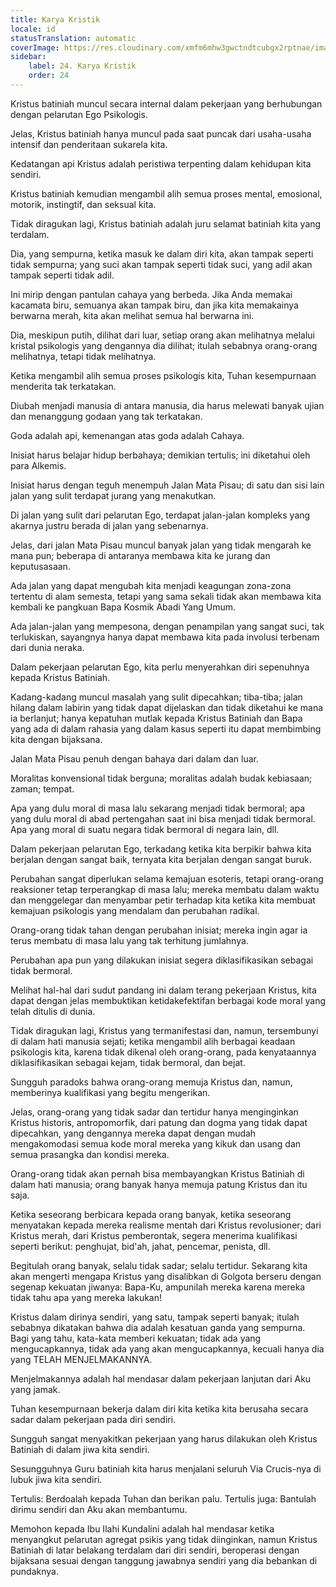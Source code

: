 ```yaml
---
title: Karya Kristik
locale: id
statusTranslation: automatic
coverImage: https://res.cloudinary.com/xmfm6mhw3gwctndtcubgx2rptnae/image/upload/v1741354419/small_cover_la_gran_rebelion_28716e29d2.webp
sidebar:
    label: 24. Karya Kristik
    order: 24
---
```

Kristus batiniah muncul secara internal dalam pekerjaan yang berhubungan dengan pelarutan Ego Psikologis.

Jelas, Kristus batiniah hanya muncul pada saat puncak dari usaha-usaha intensif dan penderitaan sukarela kita.

Kedatangan api Kristus adalah peristiwa terpenting dalam kehidupan kita sendiri.

Kristus batiniah kemudian mengambil alih semua proses mental, emosional, motorik, instingtif, dan seksual kita.

Tidak diragukan lagi, Kristus batiniah adalah juru selamat batiniah kita yang terdalam.

Dia, yang sempurna, ketika masuk ke dalam diri kita, akan tampak seperti tidak sempurna; yang suci akan tampak seperti tidak suci, yang adil akan tampak seperti tidak adil.

Ini mirip dengan pantulan cahaya yang berbeda. Jika Anda memakai kacamata biru, semuanya akan tampak biru, dan jika kita memakainya berwarna merah, kita akan melihat semua hal berwarna ini.

Dia, meskipun putih, dilihat dari luar, setiap orang akan melihatnya melalui kristal psikologis yang dengannya dia dilihat; itulah sebabnya orang-orang melihatnya, tetapi tidak melihatnya.

Ketika mengambil alih semua proses psikologis kita, Tuhan kesempurnaan menderita tak terkatakan.

Diubah menjadi manusia di antara manusia, dia harus melewati banyak ujian dan menanggung godaan yang tak terkatakan.

Goda adalah api, kemenangan atas goda adalah Cahaya.

Inisiat harus belajar hidup berbahaya; demikian tertulis; ini diketahui oleh para Alkemis.

Inisiat harus dengan teguh menempuh Jalan Mata Pisau; di satu dan sisi lain jalan yang sulit terdapat jurang yang menakutkan.

Di jalan yang sulit dari pelarutan Ego, terdapat jalan-jalan kompleks yang akarnya justru berada di jalan yang sebenarnya.

Jelas, dari jalan Mata Pisau muncul banyak jalan yang tidak mengarah ke mana pun; beberapa di antaranya membawa kita ke jurang dan keputusasaan.

Ada jalan yang dapat mengubah kita menjadi keagungan zona-zona tertentu di alam semesta, tetapi yang sama sekali tidak akan membawa kita kembali ke pangkuan Bapa Kosmik Abadi Yang Umum.

Ada jalan-jalan yang mempesona, dengan penampilan yang sangat suci, tak terlukiskan, sayangnya hanya dapat membawa kita pada involusi terbenam dari dunia neraka.

Dalam pekerjaan pelarutan Ego, kita perlu menyerahkan diri sepenuhnya kepada Kristus Batiniah.

Kadang-kadang muncul masalah yang sulit dipecahkan; tiba-tiba; jalan hilang dalam labirin yang tidak dapat dijelaskan dan tidak diketahui ke mana ia berlanjut; hanya kepatuhan mutlak kepada Kristus Batiniah dan Bapa yang ada di dalam rahasia yang dalam kasus seperti itu dapat membimbing kita dengan bijaksana.

Jalan Mata Pisau penuh dengan bahaya dari dalam dan luar.

Moralitas konvensional tidak berguna; moralitas adalah budak kebiasaan; zaman; tempat.

Apa yang dulu moral di masa lalu sekarang menjadi tidak bermoral; apa yang dulu moral di abad pertengahan saat ini bisa menjadi tidak bermoral. Apa yang moral di suatu negara tidak bermoral di negara lain, dll.

Dalam pekerjaan pelarutan Ego, terkadang ketika kita berpikir bahwa kita berjalan dengan sangat baik, ternyata kita berjalan dengan sangat buruk.

Perubahan sangat diperlukan selama kemajuan esoteris, tetapi orang-orang reaksioner tetap terperangkap di masa lalu; mereka membatu dalam waktu dan menggelegar dan menyambar petir terhadap kita ketika kita membuat kemajuan psikologis yang mendalam dan perubahan radikal.

Orang-orang tidak tahan dengan perubahan inisiat; mereka ingin agar ia terus membatu di masa lalu yang tak terhitung jumlahnya.

Perubahan apa pun yang dilakukan inisiat segera diklasifikasikan sebagai tidak bermoral.

Melihat hal-hal dari sudut pandang ini dalam terang pekerjaan Kristus, kita dapat dengan jelas membuktikan ketidakefektifan berbagai kode moral yang telah ditulis di dunia.

Tidak diragukan lagi, Kristus yang termanifestasi dan, namun, tersembunyi di dalam hati manusia sejati; ketika mengambil alih berbagai keadaan psikologis kita, karena tidak dikenal oleh orang-orang, pada kenyataannya diklasifikasikan sebagai kejam, tidak bermoral, dan bejat.

Sungguh paradoks bahwa orang-orang memuja Kristus dan, namun, memberinya kualifikasi yang begitu mengerikan.

Jelas, orang-orang yang tidak sadar dan tertidur hanya menginginkan Kristus historis, antropomorfik, dari patung dan dogma yang tidak dapat dipecahkan, yang dengannya mereka dapat dengan mudah mengakomodasi semua kode moral mereka yang kikuk dan usang dan semua prasangka dan kondisi mereka.

Orang-orang tidak akan pernah bisa membayangkan Kristus Batiniah di dalam hati manusia; orang banyak hanya memuja patung Kristus dan itu saja.

Ketika seseorang berbicara kepada orang banyak, ketika seseorang menyatakan kepada mereka realisme mentah dari Kristus revolusioner; dari Kristus merah, dari Kristus pemberontak, segera menerima kualifikasi seperti berikut: penghujat, bid'ah, jahat, pencemar, penista, dll.

Begitulah orang banyak, selalu tidak sadar; selalu tertidur. Sekarang kita akan mengerti mengapa Kristus yang disalibkan di Golgota berseru dengan segenap kekuatan jiwanya: Bapa-Ku, ampunilah mereka karena mereka tidak tahu apa yang mereka lakukan!

Kristus dalam dirinya sendiri, yang satu, tampak seperti banyak; itulah sebabnya dikatakan bahwa dia adalah kesatuan ganda yang sempurna. Bagi yang tahu, kata-kata memberi kekuatan; tidak ada yang mengucapkannya, tidak ada yang akan mengucapkannya, kecuali hanya dia yang TELAH MENJELMAKANNYA.

Menjelmakannya adalah hal mendasar dalam pekerjaan lanjutan dari Aku yang jamak.

Tuhan kesempurnaan bekerja dalam diri kita ketika kita berusaha secara sadar dalam pekerjaan pada diri sendiri.

Sungguh sangat menyakitkan pekerjaan yang harus dilakukan oleh Kristus Batiniah di dalam jiwa kita sendiri.

Sesungguhnya Guru batiniah kita harus menjalani seluruh Via Crucis-nya di lubuk jiwa kita sendiri.

Tertulis: Berdoalah kepada Tuhan dan berikan palu. Tertulis juga: Bantulah dirimu sendiri dan Aku akan membantumu.

Memohon kepada Ibu Ilahi Kundalini adalah hal mendasar ketika menyangkut pelarutan agregat psikis yang tidak diinginkan, namun Kristus Batiniah di latar belakang terdalam dari diri sendiri, beroperasi dengan bijaksana sesuai dengan tanggung jawabnya sendiri yang dia bebankan di pundaknya.

